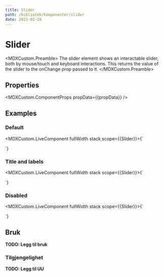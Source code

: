```yaml
---
title: Slider
path: /bibliotek/komponenter/slider
date: 2021-02-19
---
```



# Slider

<MDXCustom.Preamble>
  The slider element shows an interactable slider, both by mouse/touch and keyboard interactions. This returns the value of the slider to the onChange prop passed to it.
</MDXCustom.Preamble>

## Properties

<MDXCustom.ComponentProps propData={{propData}} />

## Examples

### Default

<MDXCustom.LiveComponent fullWidth stack scope={{Slider}}>{`
 <div style={{width: '100%'}}>
    <div style={{marginBottom: '0.25rem'}}>
      <Slider />
    </div>
  </div>
`}</MDXCustom.LiveComponent>

### Title and labels

<MDXCustom.LiveComponent fullWidth stack scope={{Slider}}>{`
 <div style={{width: '100%'}}>
    <div style={{marginBottom: '0.25rem'}}>
      <Slider title={'Title'} labelLeft={'Left label'} labelRight={'Right Label'} />
    </div>
  </div>
`}</MDXCustom.LiveComponent>

### Disabled

<MDXCustom.LiveComponent fullWidth stack scope={{Slider}}>{`
 <div style={{width: '100%'}}>
    <div style={{marginBottom: '0.25rem'}}>
      <Slider disabled={true}/>
    </div>
  </div>
`}</MDXCustom.LiveComponent>



## Bruk

**TODO: Legg til bruk**

### Tilgjengelighet

**TODO: Legg til UU**
